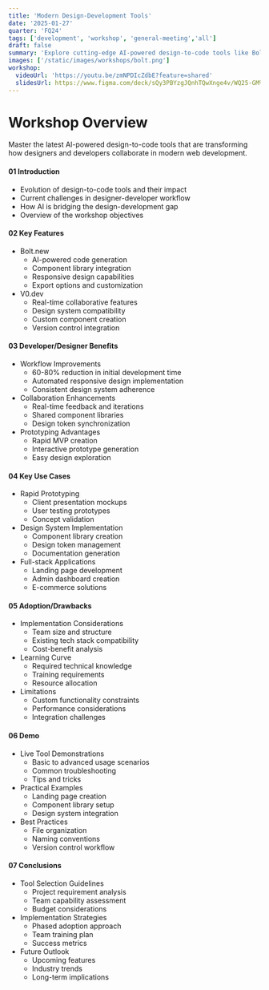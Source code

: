 ```yaml
---
title: 'Modern Design-Development Tools'
date: '2025-01-27'
quarter: 'FQ24'
tags: ['development', 'workshop', 'general-meeting','all']
draft: false
summary: 'Explore cutting-edge AI-powered design-to-code tools like Bolt.new and V0.dev, and learn how they revolutionize the prototyping and development workflow.'
images: ['/static/images/workshops/bolt.png']
workshop:
  videoUrl: 'https://youtu.be/zmNPDIcZdbE?feature=shared'
  slidesUrl: https://www.figma.com/deck/sQy3PBYzgJQnhTQwXnge4v/WQ25-GM%232-Workshop-(Dev%2FDesigner)?node-id=1-556&t=6dAQ6NiP5556v1GT-1
---
```


# Workshop Overview
Master the latest AI-powered design-to-code tools that are transforming how designers and developers collaborate in modern web development.

#### 01 Introduction
- Evolution of design-to-code tools and their impact
- Current challenges in designer-developer workflow
- How AI is bridging the design-development gap
- Overview of the workshop objectives

#### 02 Key Features
- Bolt.new
  - AI-powered code generation
  - Component library integration
  - Responsive design capabilities
  - Export options and customization
- V0.dev
  - Real-time collaborative features
  - Design system compatibility
  - Custom component creation
  - Version control integration

#### 03 Developer/Designer Benefits
- Workflow Improvements
  - 60-80% reduction in initial development time
  - Automated responsive design implementation
  - Consistent design system adherence
- Collaboration Enhancements
  - Real-time feedback and iterations
  - Shared component libraries
  - Design token synchronization
- Prototyping Advantages
  - Rapid MVP creation
  - Interactive prototype generation
  - Easy design exploration

#### 04 Key Use Cases
- Rapid Prototyping
  - Client presentation mockups
  - User testing prototypes
  - Concept validation
- Design System Implementation
  - Component library creation
  - Design token management
  - Documentation generation
- Full-stack Applications
  - Landing page development
  - Admin dashboard creation
  - E-commerce solutions

#### 05 Adoption/Drawbacks
- Implementation Considerations
  - Team size and structure
  - Existing tech stack compatibility
  - Cost-benefit analysis
- Learning Curve
  - Required technical knowledge
  - Training requirements
  - Resource allocation
- Limitations
  - Custom functionality constraints
  - Performance considerations
  - Integration challenges

#### 06 Demo
- Live Tool Demonstrations
  - Basic to advanced usage scenarios
  - Common troubleshooting
  - Tips and tricks
- Practical Examples
  - Landing page creation
  - Component library setup
  - Design system integration
- Best Practices
  - File organization
  - Naming conventions
  - Version control workflow

#### 07 Conclusions
- Tool Selection Guidelines
  - Project requirement analysis
  - Team capability assessment
  - Budget considerations
- Implementation Strategies
  - Phased adoption approach
  - Team training plan
  - Success metrics
- Future Outlook
  - Upcoming features
  - Industry trends
  - Long-term implications

